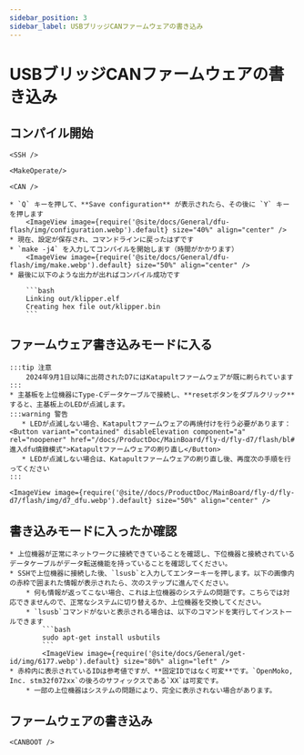 ```yaml
---
sidebar_position: 3
sidebar_label: USBブリッジCANファームウェアの書き込み
---
```




# USBブリッジCANファームウェアの書き込み

## コンパイル開始

    <SSH />

    <MakeOperate/>

    <CAN />

    * `Q` キーを押して、**Save configuration** が表示されたら、その後に `Y` キーを押します
        <ImageView image={require('@site/docs/General/dfu-flash/img/configuration.webp').default} size="40%" align="center" />
    * 現在、設定が保存され、コマンドラインに戻ったはずです
    * `make -j4` を入力してコンパイルを開始します（時間がかかります）
        <ImageView image={require('@site/docs/General/dfu-flash/img/make.webp').default} size="50%" align="center" />
    * 最後に以下のような出力が出ればコンパイル成功です

        ```bash
        Linking out/klipper.elf
        Creating hex file out/klipper.bin
        ```
## ファームウェア書き込みモードに入る

    :::tip 注意
        2024年9月1日以降に出荷されたD7にはKatapultファームウェアが既に刷られています
    :::
    * 主基板を上位機器にType-Cデータケーブルで接続し、**resetボタンをダブルクリック**すると、主基板上のLEDが点滅します。
    :::warning 警告
       * LEDが点滅しない場合、Katapultファームウェアの再焼付けを行う必要があります：<Button variant="contained" disableElevation component="a" rel="noopener" href="/docs/ProductDoc/MainBoard/fly-d/fly-d7/flash/bl#進入dfu燒錄模式">Katapultファームウェアの刷り直し</Button>
       * LEDが点滅しない場合は、Katapultファームウェアの刷り直し後、再度次の手順を行ってください
    :::
    
    <ImageView image={require('@site//docs/ProductDoc/MainBoard/fly-d/fly-d7/flash/img/d7_dfu.webp').default} size="50%" align="center" />
## 書き込みモードに入ったか確認

    * 上位機器が正常にネットワークに接続できていることを確認し、下位機器と接続されているデータケーブルがデータ転送機能を持っていることを確認してください。
    * SSHで上位機器に接続した後、`lsusb`と入力してエンターキーを押します。以下の画像内の赤枠で囲まれた情報が表示されたら、次のステップに進んでください。
        * 何も情報が返ってこない場合、これは上位機器のシステムの問題です。こちらでは対応できませんので、正常なシステムに切り替えるか、上位機器を交換してください。
        * `lsusb`コマンドがないと表示される場合は、以下のコマンドを実行してインストールできます
            ```bash
            sudo apt-get install usbutils
            ```
            <ImageView image={require('@site/docs/General/get-id/img/6177.webp').default} size="80%" align="left" /> 
    * 赤枠内に表示されているIDは参考値ですが、**固定IDではなく可変**です。`OpenMoko, Inc. stm32f072xx`の後ろのサフィックスである`XX`は可変です。
        * 一部の上位機器はシステムの問題により、完全に表示されない場合があります。

## ファームウェアの書き込み

    <CANBOOT />
